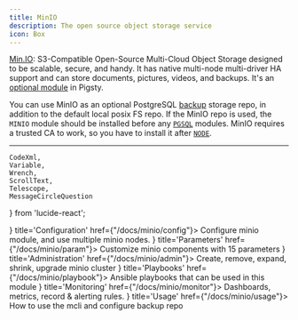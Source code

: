 ```yaml
---
title: MinIO
description: The open source object storage service
icon: Box
---
```



[Min.IO](https://min.io/docs/minio/linux/reference/minio-mc/mc-mb.html): S3-Compatible Open-Source Multi-Cloud Object Storage designed to be scalable, secure, and handy.
It has native multi-node multi-driver HA support and can store documents, pictures, videos, and backups. It's an [optional module](/docs/intro/module) in Pigsty.

You can use MinIO as an optional PostgreSQL [backup](/docs/pgsql/backup) storage repo, in addition to the default local posix FS repo. If the MinIO repo is used,
the `MINIO` module should be installed before any [`PGSQL`](/docs/pgsql/) modules. MinIO requires a trusted CA to work, so you have to install it after [`NODE`](/docs/node/).

--------

    CodeXml,
    Variable,
    Wrench,
    ScrollText,
    Telescope,
    MessageCircleQuestion
} from 'lucide-react';


<Cards>
    <Card icon={<CodeXml className="text-sky-700"/>} title='Configuration' href={"/docs/minio/config"}>
        Configure minio module, and use multiple minio nodes.
    </Card>
    <Card icon={<Variable className="text-amber-500"/>} title='Parameters' href={"/docs/minio/param"}>
        Customize minio components with 15 parameters
    </Card>
    <Card icon={<Wrench className={"text-violet-500"}/>} title='Administration' href={"/docs/minio/admin"}>
        Create, remove, expand, shrink, upgrade minio cluster 
    </Card>
    <Card icon={<ScrollText className="text-blue-400"/>} title='Playbooks' href={"/docs/minio/playbook"}>
        Ansible playbooks that can be used in this module
    </Card>
    <Card icon={<Telescope className="text-orange-600"/>} title='Monitoring' href={"/docs/minio/monitor"}>
        Dashboards, metrics, record & alerting rules.
    </Card>
    <Card icon={<MessageCircleQuestion className="text-emerald-600"/>} title='Usage' href={"/docs/minio/usage"}>
        How to use the mcli and configure backup repo
    </Card>
</Cards>
